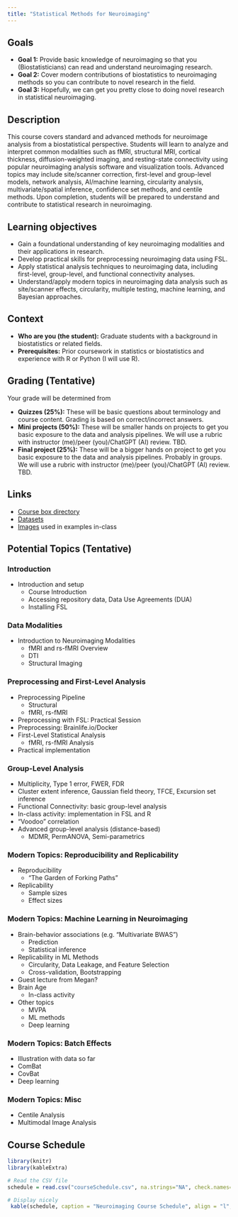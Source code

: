 ```yaml
---
title: "Statistical Methods for Neuroimaging"
---
```



## Goals
- **Goal 1:** Provide basic knowledge of neuroimaging so that you (Biostatisticians) can read and understand neuroimaging research.
- **Goal 2:** Cover modern contributions of biostatistics to neuroimaging methods so you can contribute to novel research in the field.
- **Goal 3:** Hopefully, we can get you pretty close to doing novel research in statistical neuroimaging.

## Description
This course covers standard and advanced methods for neuroimage analysis from a biostatistical perspective. Students will learn to analyze and interpret common modalities such as fMRI, structural MRI, cortical thickness, diffusion-weighted imaging, and resting-state connectivity using popular neuroimaging analysis software and visualization tools. Advanced topics may include site/scanner correction, first-level and group-level models, network analysis, AI/machine learning, circularity analysis, multivariate/spatial inference, confidence set methods, and centile methods. Upon completion, students will be prepared to understand and contribute to statistical research in neuroimaging.

## Learning objectives

- Gain a foundational understanding of key neuroimaging modalities and their applications in research.
- Develop practical skills for preprocessing neuroimaging data using FSL.
- Apply statistical analysis techniques to neuroimaging data, including first-level, group-level, and functional connectivity analyses.
- Understand/apply modern topics in neuroimaging data analysis such as site/scanner effects, circularity, multiple testing, machine learning, and Bayesian approaches.

## Context

- **Who are you (the student):** Graduate students with a background in biostatistics or related fields.
- **Prerequisites:** Prior coursework in statistics or biostatistics and experience with R or Python (I will use R).

## Grading (Tentative)

Your grade will be determined from

* **Quizzes (25%):** These will be basic questions about terminology and course content. Grading is based on correct/incorrect answers.
* **Mini projects (50%):** These will be smaller hands on projects to get you basic exposure to the data and analysis pipelines. We will use a rubric with instructor (me)/peer (you)/ChatGPT (AI) review. TBD.
* **Final project (25%):** These will be a bigger hands on project to get you basic exposure to the data and analysis pipelines. Probably in groups. We will use a rubric with instructor (me)/peer (you)/ChatGPT (AI) review. TBD.

## Links


* [Course box directory](https://vanderbilt.box.com/s/qgzxuzbxo2w5vyz9bn6fw501o2qom1eu)
* [Datasets](https://vanderbilt.box.com/s/tngjdshxe8vlogij6qpjjqilddq1gw1t)
* [Images](https://vanderbilt.box.com/s/udxhqorgydeng20ltgebnjjfgpa6co51) used in examples in-class

## Potential Topics (Tentative)

### Introduction
- Introduction and setup
  - Course Introduction
  - Accessing repository data, Data Use Agreements (DUA)
  - Installing FSL

### Data Modalities
- Introduction to Neuroimaging Modalities
  - fMRI and rs-fMRI Overview
  - DTI
  - Structural Imaging

### Preprocessing and First-Level Analysis
- Preprocessing Pipeline
  - Structural
  - fMRI, rs-fMRI
- Preprocessing with FSL: Practical Session
- Preprocessing: Brainlife.io/Docker
- First-Level Statistical Analysis
  - fMRI, rs-fMRI Analysis
- Practical implementation

### Group-Level Analysis
- Multiplicity, Type 1 error, FWER, FDR
- Cluster extent inference, Gaussian field theory, TFCE, Excursion set inference
- Functional Connectivity: basic group-level analysis
- In-class activity: implementation in FSL and R
- "Voodoo" correlation
- Advanced group-level analysis (distance-based)
  - MDMR, PermANOVA, Semi-parametrics


### Modern Topics: Reproducibility and Replicability
- Reproducibility
  - "The Garden of Forking Paths"
- Replicability
  - Sample sizes
  - Effect sizes

### Modern Topics: Machine Learning in Neuroimaging
- Brain-behavior associations (e.g. "Multivariate BWAS")
  - Prediction
  - Statistical inference
- Replicability in ML Methods
  - Circularity, Data Leakage, and Feature Selection
  - Cross-validation, Bootstrapping
- Guest lecture from Megan?
- Brain Age
  - In-class activity
- Other topics
  - MVPA
  - ML methods
  - Deep learning



### Modern Topics: Batch Effects
- Illustration with data so far
- ComBat
- CovBat
- Deep learning

### Modern Topics: Misc
- Centile Analysis
- Multimodal Image Analysis


## Course Schedule

```r
library(knitr)
library(kableExtra)

# Read the CSV file
schedule = read.csv("courseSchedule.csv", na.strings="NA", check.names=FALSE)

# Display nicely
 kable(schedule, caption = "Neuroimaging Course Schedule", align = "l", escape=FALSE)
```

